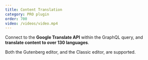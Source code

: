 ```yaml
---
title: Content Translation
category: PRO plugin
order: 700
video: /videos/video.mp4
---
```


Connect to the **Google Translate API** within the GraphQL query, and **translate content to over 130 languages**.

Both the Gutenberg editor, and the Classic editor, are supported.
